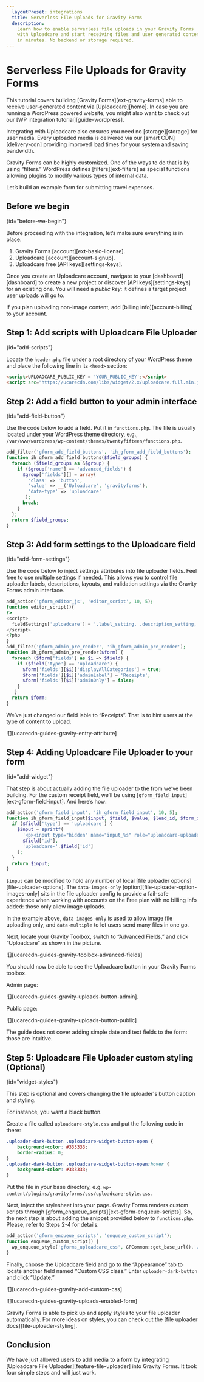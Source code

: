```yaml
---
  layoutPreset: integrations
  title: Serverless File Uploads for Gravity Forms
  description:
    Learn how to enable serverless file uploads in your Gravity Forms
    with Uploadcare and start receiving files and user generated content
    in minutes. No backend or storage required.
---
```


# Serverless File Uploads for Gravity Forms

This tutorial covers building [Gravity Forms][ext-gravity-forms] able to receive
user-generated content via [Uploadcare][home].
In case you are running a WordPress powered website, you might also want to
check out our [WP integration tutorial][guide-wordpress].

Integrating with Uploadcare also ensures you need no [storage][storage] for
user media. Every uploaded media is delivered via our [smart CDN][delivery-cdn]
providing improved load times for your system and saving bandwidth.

Gravity Forms can be highly customized. One of the ways to do that is by using
“filters.” WordPress defines [filters][ext-filters] as special functions allowing
plugins to modify various types of internal data.

Let’s build an example form for submitting travel expenses.

## Before we begin
{id="before-we-begin"}

Before proceeding with the integration, let’s make sure everything is in place:

1. Gravity Forms [account][ext-basic-license].
2. Uploadcare [account][account-signup].
3. Uploadcare free [API keys][settings-keys].

Once you create an Uploadcare account, navigate to your [dashboard][dashboard]
to create a new project or discover [API keys][settings-keys] for an existing one.
You will need a _public key_: it defines a target project user uploads will go
to.

If you plan uploading non-image content, add [billing info][account-billing] to your account.

## Step 1: Add scripts with Uploadcare File Uploader
{id="add-scripts"}

Locate the `header.php` file under a root directory of your WordPress theme and
place the following line in its `<head>` section:

```html
<script>UPLOADCARE_PUBLIC_KEY = 'YOUR_PUBLIC_KEY';</script>
<script src="https://ucarecdn.com/libs/widget/2.x/uploadcare.full.min.js" data-integration="GravityForms"></script>
```

## Step 2: Add a field button to your admin interface
{id="add-field-button"}

Use the code below to add a field. Put it in `functions.php`. The file is
usually located under your WordPress theme directory,
e.g., `/var/www/wordpress/wp-content/themes/twentyfifteen/functions.php`.

```php
add_filter('gform_add_field_buttons', 'ih_gform_add_field_buttons');
function ih_gform_add_field_buttons($field_groups) {
  foreach ($field_groups as &$group) {
    if ($group['name'] == 'advanced_fields') {
      $group['fields'][] = array(
        'class' => 'button',
        'value' => __('Uploadcare', 'gravityforms'),
        'data-type' => 'uploadcare'
       );
      break;
    }
  };
  return $field_groups;
}
```

## Step 3: Add form settings to the Uploadcare field
{id="add-form-settings"}

Use the code below to inject settings attributes into file uploader fields. Feel free
to use multiple settings if needed. This allows you to control file uploader labels,
descriptions, layouts, and validation settings via the Gravity Forms admin
interface.

```php
add_action('gform_editor_js', 'editor_script', 10, 5);
function editor_script(){
?>
<script>
  fieldSettings['uploadcare'] = '.label_setting, .description_setting, .admin_label_setting, .size_setting, .default_value_textarea_setting, .error_message_setting, .css_class_setting, .visibility_setting'
</script>
<?php
}
add_filter('gform_admin_pre_render', 'ih_gform_admin_pre_render');
function ih_gform_admin_pre_render($form) {
  foreach ($form['fields'] as $i => $field) {
    if ($field['type'] == 'uploadcare') {
      $form['fields'][$i]['displayAllCategories'] = true;
      $form['fields'][$i]['adminLabel'] = 'Receipts';
      $form['fields'][$i]['adminOnly'] = false;
    }
   }
  return $form;
}
```

We’ve just changed our field lable to “Receipts”. That is to hint users at the
type of content to upload.

![][ucarecdn-guides-gravity-entry-attribute]

## Step 4: Adding Uploadcare File Uploader to your form
{id="add-widget"}

That step is about actually adding the file uploader to the from we’ve been
building. For the custom receipt field, we’ll be using
[`gform_field_input`][ext-gform-field-input]. And here’s how:

```php
add_action('gform_field_input', 'ih_gform_field_input', 10, 5);
function ih_gform_field_input($input, $field, $value, $lead_id, $form_id) {
  if ($field['type'] == 'uploadcare') {
    $input = sprintf(
      '<p><input type="hidden" name="input_%s" role="uploadcare-uploader" id="%s" class="gform_uploadcare" data-multiple data-images-only value="" /></p>',
      $field['id'],
      'uploadcare-'.$field['id']
    );
  }
  return $input;
}
```

`$input` can be modified to hold any number of local [file uploader options][file-uploader-options].
The `data-images-only` [option][file-uploader-option-images-only] sits in the file uploader
config to provide a fail-safe experience when working with accounts on the
Free plan with no billing info added: those only allow image uploads.

In the example above, `data-images-only` is used to allow image file uploading
only, and `data-multiple` to let users send many files in one go.

Next, locate your Gravity Toolbox, switch to “Advanced Fields,” and click
“Uploadcare” as shown in the picture.

![][ucarecdn-guides-gravity-toolbox-advanced-fields]

You should now be able to see the Uploadcare button in your Gravity Forms
toolbox.

Admin page:

![][ucarecdn-guides-gravity-uploads-button-admin].

Public page:

![][ucarecdn-guides-gravity-uploads-button-public]

The guide does not cover adding simple date and text fields to the form: those
are intuitive.

## Step 5: Uploadcare File Uploader custom styling (Optional)
{id="widget-styles"}

This step is optional and covers changing the file uploader's button caption and
styling.

For instance, you want a black button.

Create a file called `uploadcare-style.css` and put the following code in there:

```css
.uploader-dark-button .uploadcare-widget-button-open {
    background-color: #333333;
    border-radius: 0;
}
.uploader-dark-button .uploadcare-widget-button-open:hover {
    background-color: #333333;
}
```

Put the file in your base directory,
e.g. `wp-content/plugins/gravityforms/css/uploadcare-style.css`.

Next, inject the stylesheet into your page. Gravity Forms renders custom scripts
through [gform_enqueue_scripts][ext-gform-enqueue-scripts]. So, the next step is
about adding the snippet provided below to `functions.php`. Please, refer to
Steps 2-4 for details.

```php
add_action('gform_enqueue_scripts', 'enqueue_custom_script');
function enqueue_custom_script() {
  wp_enqueue_style('gforms_uploadcare_css', GFCommon::get_base_url().'/css/uploadcare-style.css');
}
```

Finally, choose the Uploadcare field and go to the “Appearance” tab to locate
another field named “Custom CSS class.” Enter `uploader-dark-button` and click
“Update.”

![][ucarecdn-guides-gravity-add-custom-css]

![][ucarecdn-guides-gravity-uploads-enabled-form]

Gravity Forms is able to pick up and apply styles to your file uploader automatically.
For more ideas on styles, you can check out
the [file uploader docs][file-uploader-styling].

## Conclusion

We have just allowed users to add media to a form by integrating
[Uploadcare File Uploader][feature-file-uploader] into Gravity Forms. It took four simple
steps and will just work.
